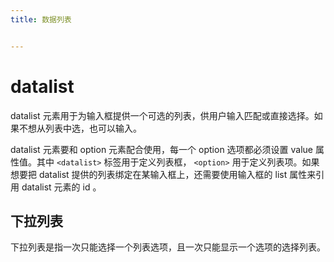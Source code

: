 ```yaml
---
title: 数据列表


---
```


# datalist

datalist 元素用于为输入框提供一个可选的列表，供用户输入匹配或直接选择。如果不想从列表中选，也可以输入。

datalist 元素要和 option 元素配合使用，每一个 option 选项都必须设置 value 属性值。其中 `<datalist>` 标签用于定义列表框， `<option>` 用于定义列表项。如果想要把 datalist 提供的列表绑定在某输入框上，还需要使用输入框的 list 属性来引用 datalist 元素的 id 。

## 下拉列表

下拉列表是指一次只能选择一个列表选项，且一次只能显示一个选项的选择列表。

            
